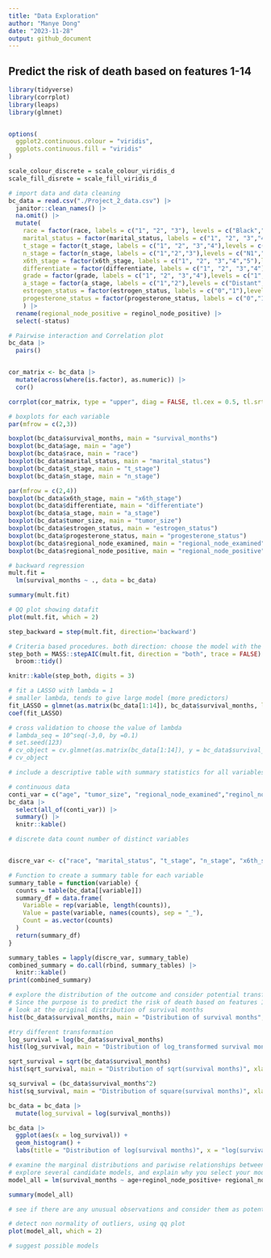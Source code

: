 ```yaml
---
title: "Data Exploration"
author: "Manye Dong"
date: "2023-11-28"
output: github_document
---
```


## Predict the risk of death based on features 1-14
```r
library(tidyverse)
library(corrplot)
library(leaps)
library(glmnet)


options(
  ggplot2.continuous.colour = "viridis", 
  ggplots.continuous.fill = "viridis"
)

scale_colour_discrete = scale_colour_viridis_d
scale_fill_disrete = scale_fill_viridis_d


```


```r
# import data and data cleaning
bc_data = read.csv("./Project_2_data.csv") |>
  janitor::clean_names() |> 
  na.omit() |> 
  mutate(
    race = factor(race, labels = c("1", "2", "3"), levels = c("Black","White","Other")),
    marital_status = factor(marital_status, labels = c("1", "2", "3","4","5"),levels = c("Divorced", "Married", "Separated", "Single ", "Widowed")),
    t_stage = factor(t_stage, labels = c("1", "2", "3","4"),levels = c("T1", "T2", "T3", "T4")),
    n_stage = factor(n_stage, labels = c("1","2","3"),levels = c("N1","N2", "N3")),
    x6th_stage = factor(x6th_stage, labels = c("1", "2", "3","4","5"),levels = c("IIA","IIB","IIIA","IIIB","IIIC")),
    differentiate = factor(differentiate, labels = c("1", "2", "3","4"),levels = c("Moderately differentiated","Poorly differentiated","Undifferentiated","Well differentiated")),
    grade = factor(grade, labels = c("1", "2", "3","4"),levels = c("1","2","3"," anaplastic; Grade IV")),
    a_stage = factor(a_stage, labels = c("1","2"),levels = c("Distant","Regional")),
    estrogen_status = factor(estrogen_status, labels = c("0","1"),levels = c("Negative","Positive")),
    progesterone_status = factor(progesterone_status, labels = c("0","1"),levels = c("Negative","Positive"))
    ) |> 
  rename(regional_node_positive = reginol_node_positive) |> 
  select(-status)
```


```r
# Pairwise interaction and Correlation plot
bc_data |> 
  pairs()


cor_matrix <- bc_data |> 
  mutate(across(where(is.factor), as.numeric)) |> 
  cor()

corrplot(cor_matrix, type = "upper", diag = FALSE, tl.cex = 0.5, tl.srt = 45)
```

```r
# boxplots for each variable
par(mfrow = c(2,3))

boxplot(bc_data$survival_months, main = "survival_months")
boxplot(bc_data$age, main = "age")
boxplot(bc_data$race, main = "race")
boxplot(bc_data$marital_status, main = "marital_status")
boxplot(bc_data$t_stage, main = "t_stage")
boxplot(bc_data$n_stage, main = "n_stage")

par(mfrow = c(2,4))
boxplot(bc_data$x6th_stage, main = "x6th_stage")
boxplot(bc_data$differentiate, main = "differentiate")
boxplot(bc_data$a_stage, main = "a_stage")
boxplot(bc_data$tumor_size, main = "tumor_size")
boxplot(bc_data$estrogen_status, main = "estrogen_status")
boxplot(bc_data$progesterone_status, main = "progesterone_status")
boxplot(bc_data$regional_node_examined, main = "regional_node_examined")
boxplot(bc_data$regional_node_positive, main = "regional_node_positive")
```


```r
# backward regression
mult.fit = 
  lm(survival_months ~ ., data = bc_data)

summary(mult.fit)

# QQ plot showing datafit 
plot(mult.fit, which = 2)

step_backward = step(mult.fit, direction='backward')
```

```r
# Criteria based procedures. both direction: choose the model with the smallest AIC value
step_both = MASS::stepAIC(mult.fit, direction = "both", trace = FALSE) |>
  broom::tidy()

knitr::kable(step_both, digits = 3)

```

```r
# fit a LASSO with lambda = 1
# smaller lambda, tends to give large model (more predictors)
fit_LASSO = glmnet(as.matrix(bc_data[1:14]), bc_data$survival_months, lambda = 1)
coef(fit_LASSO)

# cross validation to choose the value of lambda
# lambda_seq = 10^seq(-3,0, by =0.1)
# set.seed(123)
# cv_object = cv.glmnet(as.matrix(bc_data[1:14]), y = bc_data$survival_months, lambda = lambda_seq, nfold = 5)
# cv_object

```












```r
# include a descriptive table with summary statistics for all variables

# continuous data
conti_var = c("age", "tumor_size", "regional_node_examined","reginol_node_positive", "survival_months")
bc_data |>
  select(all_of(conti_var)) |>
  summary() |>
  knitr::kable()

# discrete data count number of distinct variables


discre_var <- c("race", "marital_status", "t_stage", "n_stage", "x6th_stage", "differentiate", "grade", "a_stage", "estrogen_status", "progesterone_status", "status")

# Function to create a summary table for each variable
summary_table = function(variable) {
  counts = table(bc_data[[variable]])
  summary_df = data.frame(
    Variable = rep(variable, length(counts)),
    Value = paste(variable, names(counts), sep = "_"),
    Count = as.vector(counts)
  )
  return(summary_df)
}

summary_tables = lapply(discre_var, summary_table)
combined_summary = do.call(rbind, summary_tables) |>
  knitr::kable()
print(combined_summary)
```

```r
# explore the distribution of the outcome and consider potential transformations if necessary
# Since the purpose is to predict the risk of death based on features 1-14, we are going to fit a model with variables 1-14 as predictors (x) and the survival months as the y value. 
# look at the original distribution of survival months
hist(bc_data$survival_months, main = "Distribution of survival months", xlab = "Survival Month")

#try different transformation 
log_survival = log(bc_data$survival_months)
hist(log_survival, main = "Distribution of log_transformed survival months", xlab = "log-transformed survival months")

sqrt_survival = sqrt(bc_data$survival_months)
hist(sqrt_survival, main = "Distribution of sqrt(survival months)", xlab = "sqrt(survival months)")

sq_survival = (bc_data$survival_months^2)
hist(sq_survival, main = "Distribution of square(survival months)", xlab = "square(survival months)")

bc_data = bc_data |>
  mutate(log_survival = log(survival_months))

bc_data |>
  ggplot(aes(x = log_survival)) +
  geom_histogram() +
  labs(title = "Distribution of log(survival months)", x = "log(survival months)")

```

```r
# examine the marginal distributions and pariwise relationships between variables (e.g., to check to see whether any nonlinearities are immediately obvious)
# explore several candidate models, and explain why you select your model
model_all = lm(survival_months ~ age+reginol_node_positive+ regional_node_examined+factor(estrogen_status)+factor(progesterone_status)+tumor_size+factor(a_stage) +factor(grade)+factor(differentiate)+factor(x6th_stage)+factor(n_stage)+factor(t_stage)+factor(marital_status)+factor(race), data = bc_data)

summary(model_all)
```

```r
# see if there are any unusual observations and consider them as potential outliers/influential points

# detect non normality of outliers, using qq plot
plot(model_all, which = 2)
```

```r
# suggest possible models
```

